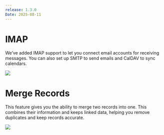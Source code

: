 ```yaml
---
release: 1.3.0
Date: 2025-08-11
---
```


# IMAP

We’ve added IMAP support to let you connect email accounts for receiving messages. You can also set up SMTP to send emails and CalDAV to sync calendars.

![](/images/releases/1.3/1.3-IMAP.png)

# Merge Records

This feature gives you the ability to merge two records into one. This combines their information and keeps linked data, helping you remove duplicates and keep records accurate.

![](/images/releases/1.3/1.3-merge.png)
